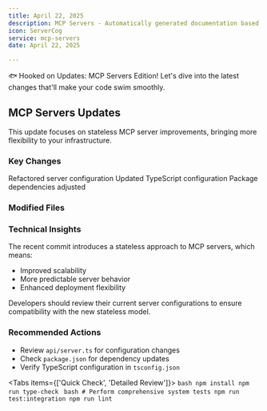 ```yaml
---
title: April 22, 2025
description: MCP Servers - Automatically generated documentation based on Git activity.
icon: ServerCog
service: mcp-servers
date: April 22, 2025

---
```


🐟 Hooked on Updates: MCP Servers Edition! Let's dive into the latest changes that'll make your code swim smoothly.

## MCP Servers Updates

<Callout type="info">
  This update focuses on stateless MCP server improvements, bringing more flexibility to your infrastructure.
</Callout>

### Key Changes

<Steps>
  <Step>Refactored server configuration</Step>
  <Step>Updated TypeScript configuration</Step>
  <Step>Package dependencies adjusted</Step>
</Steps>

### Modified Files

<Files>
  <File name="api/server.ts" />
  <File name="package.json" />
  <File name="tsconfig.json" />
</Files>

### Technical Insights

The recent commit introduces a stateless approach to MCP servers, which means:

- Improved scalability
- More predictable server behavior
- Enhanced deployment flexibility

<Callout type="warn">
  Developers should review their current server configurations to ensure compatibility with the new stateless model.
</Callout>

### Recommended Actions

- Review `api/server.ts` for configuration changes
- Check `package.json` for dependency updates
- Verify TypeScript configuration in `tsconfig.json`

<Tabs items={['Quick Check', 'Detailed Review']}>
  <Tab value="Quick Check">
    ```bash
    npm install
    npm run type-check
    ```
  </Tab>
  <Tab value="Detailed Review">
    ```bash
    # Perform comprehensive system tests
    npm run test:integration
    npm run lint
    ```
  </Tab>
</Tabs>